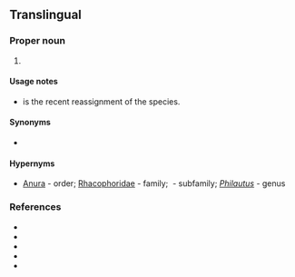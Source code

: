 ==Translingual==
{{rfi|mul}}

===Proper noun===
{{taxoninfl|head=[[Philautus]] {{epinew|steineri||mul}}|i=1|g=m}}

# {{taxon|species|family|Rhacophoridae|{{vern|Steiner's bubble-net frog|pedia=1}}, a [[tree frog]] native to [[Sri Lanka]]}}

====Usage notes====
* {{taxlink|Pseudophilautus steineri|species}} is the recent reassignment of the species.

====Synonyms====
* {{sense|species}} {{taxlink|Pseudophilautus steineri|species}}

====Hypernyms====
* {{sense|species}} [[Anura]]&nbsp;- order; [[Rhacophoridae]]&nbsp;- family; {{taxlink|Rhacophorinae|subfamily}}&nbsp;- subfamily; ''[[Philautus]]''&nbsp;- genus

===References===
* {{pedia|i=1}}
* {{specieslite|i=1}}
* {{comcatlite|Philautus|i=1}}
* {{R:ITIS|775296|i=1}}
* {{R:EOL|7246888|i=1}}
